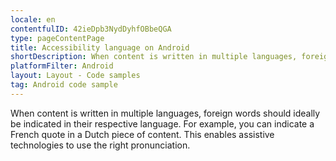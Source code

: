 ```yaml
---
locale: en
contentfulID: 42ieDpb3NydDyhfOBbeQGA
type: pageContentPage
title: Accessibility language on Android
shortDescription: When content is written in multiple languages, foreign words should ideally be indicated in their respective language.
platformFilter: Android
layout: Layout - Code samples
tag: Android code sample
---
```


When content is written in multiple languages, foreign words should ideally be indicated in their respective language. For example, you can indicate a French quote in a Dutch piece of content. This enables assistive technologies to use the right pronunciation.

<CodeSample id="accessibility-language" locale="en" platform="android"/>